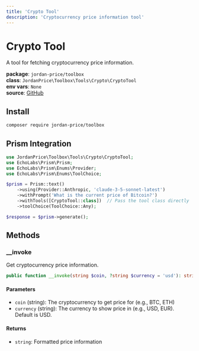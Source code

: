```yaml
---
title: 'Crypto Tool'
description: 'Cryptocurrency price information tool'
---
```


# Crypto Tool

A tool for fetching cryptocurrency price information.

**package**: `jordan-price/toolbox`  
**class**: `JordanPrice\Toolbox\Tools\Crypto\CryptoTool`  
**env vars**: `None`  
**source**: [GitHub](https://github.com/jordan-price/toolbox/blob/main/src/Tools/Crypto/CryptoTool.php)  

## Install

```bash
composer require jordan-price/toolbox
```

## Prism Integration

```php
use JordanPrice\Toolbox\Tools\Crypto\CryptoTool;
use EchoLabs\Prism\Prism;
use EchoLabs\Prism\Enums\Provider;
use EchoLabs\Prism\Enums\ToolChoice;

$prism = Prism::text()
    ->using(Provider::Anthropic, 'claude-3-5-sonnet-latest')
    ->withPrompt('What is the current price of Bitcoin?')
    ->withTools([CryptoTool::class])  // Pass the tool class directly
    ->toolChoice(ToolChoice::Any);

$response = $prism->generate();
```

## Methods

### __invoke

Get cryptocurrency price information.

```php
public function __invoke(string $coin, ?string $currency = 'usd'): string
```

#### Parameters
- `coin` (string): The cryptocurrency to get price for (e.g., BTC, ETH)
- `currency` (string): The currency to show price in (e.g., USD, EUR). Default is USD.

#### Returns
- `string`: Formatted price information
